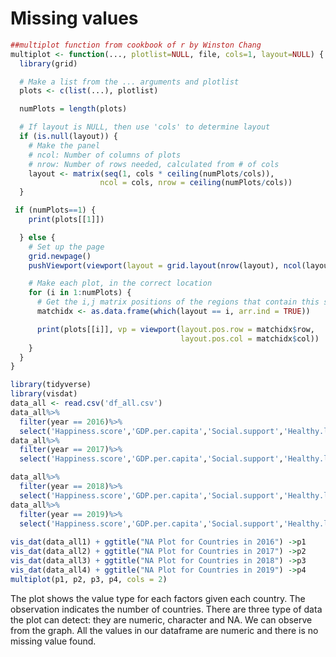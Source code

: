 # Missing values
```r
##multiplot function from cookbook of r by Winston Chang
multiplot <- function(..., plotlist=NULL, file, cols=1, layout=NULL) {
  library(grid)

  # Make a list from the ... arguments and plotlist
  plots <- c(list(...), plotlist)

  numPlots = length(plots)

  # If layout is NULL, then use 'cols' to determine layout
  if (is.null(layout)) {
    # Make the panel
    # ncol: Number of columns of plots
    # nrow: Number of rows needed, calculated from # of cols
    layout <- matrix(seq(1, cols * ceiling(numPlots/cols)),
                    ncol = cols, nrow = ceiling(numPlots/cols))
  }

 if (numPlots==1) {
    print(plots[[1]])

  } else {
    # Set up the page
    grid.newpage()
    pushViewport(viewport(layout = grid.layout(nrow(layout), ncol(layout))))

    # Make each plot, in the correct location
    for (i in 1:numPlots) {
      # Get the i,j matrix positions of the regions that contain this subplot
      matchidx <- as.data.frame(which(layout == i, arr.ind = TRUE))

      print(plots[[i]], vp = viewport(layout.pos.row = matchidx$row,
                                      layout.pos.col = matchidx$col))
    }
  }
}

```

```R
library(tidyverse)
library(visdat)
data_all <- read.csv('df_all.csv')
data_all%>%
  filter(year == 2016)%>%
  select('Happiness.score','GDP.per.capita','Social.support','Healthy.life.expectancy','Freedom.to.make.life.choices','Generosity','Perceptions.of.corruption') ->data_all1
data_all%>%
  filter(year == 2017)%>%
  select('Happiness.score','GDP.per.capita','Social.support','Healthy.life.expectancy','Freedom.to.make.life.choices','Generosity','Perceptions.of.corruption') ->data_all2

data_all%>%
  filter(year == 2018)%>%
  select('Happiness.score','GDP.per.capita','Social.support','Healthy.life.expectancy','Freedom.to.make.life.choices','Generosity','Perceptions.of.corruption') ->data_all3
data_all%>%
  filter(year == 2019)%>%
  select('Happiness.score','GDP.per.capita','Social.support','Healthy.life.expectancy','Freedom.to.make.life.choices','Generosity','Perceptions.of.corruption') ->data_all4
  
vis_dat(data_all1) + ggtitle("NA Plot for Countries in 2016") ->p1 
vis_dat(data_all2) + ggtitle("NA Plot for Countries in 2017") ->p2
vis_dat(data_all3) + ggtitle("NA Plot for Countries in 2018") ->p3 
vis_dat(data_all4) + ggtitle("NA Plot for Countries in 2019") ->p4 
multiplot(p1, p2, p3, p4, cols = 2)
```

The plot shows the value type for each factors given each country. The observation indicates the number of countries. There are three type of data the plot can detect: they are numeric, character and NA. We can observe from the graph. All the values in our dataframe are numeric and there is no missing value found. 

